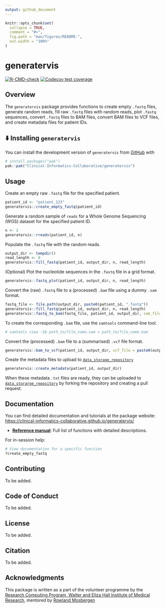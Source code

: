 ```yaml
---
output: github_document
---
```


<!-- README.md is generated from README.Rmd. Please edit that file -->

```r
knitr::opts_chunk$set(
  collapse = TRUE,
  comment = "#>",
  fig.path = "man/figures/README-",
  out.width = "100%"
)
```

# generatervis

<!-- badges: start -->

[![R-CMD-check](https://github.com/Clinical-Informatics-Collaborative/generatervis/actions/workflows/R-CMD-check.yaml/badge.svg)](https://github.com/Clinical-Informatics-Collaborative/generatervis/actions/workflows/R-CMD-check.yaml) [![Codecov test coverage](https://codecov.io/gh/Clinical-Informatics-Collaborative/generatervis/graph/badge.svg)](https://app.codecov.io/gh/Clinical-Informatics-Collaborative/generatervis)

<!-- badges: end -->

## Overview

The `generatervis` package provides functions to create empty `.fastq`
files, generate random reads, fill raw `.fastq` files with random reads,
plot `.fastq` sequences, convert `.fastq` files to BAM files, convert
BAM files to VCF files, and create metadata files for patient IDs.

## ⬇️ Installing `generatervis`

You can install the development version of `generatervis` from [GitHub](https://github.com/) with

```r
# install.packages("pak")  
pak::pak("Clinical-Informatics-Collaborative/generatervis")  
```  

## Usage

Create an empty raw `.fastq` file for the specified patient.

```r
patient_id <- "patient_123"
generatervis::create_empty_fastq(patient_id)
```

Generate a random sample of `reads` for a Whole Genome Sequencing (WGS) dataset for the specified patient ID.

``` r
n <- 2
generatervis::rreads(patient_id, n)
```

Populate the `.fastq` file with the random reads.

``` r 
output_dir <- tempdir()
read_length <- 8
generatervis::fill_fastq(patient_id, output_dir, n, read_length)
```

(Optional) Plot the nucleotide sequences in the `.fastq` file in a grid format.

``` r
generatervis::fastq_plot(patient_id, output_dir, n, read_length)
```

Convert the (raw) `.fastq` file to a (processed) `.bam` file using a dummy `.sam` format.

``` r
fastq_file <- file.path(output_dir, paste0(patient_id, ".fastq"))
generatervis::fill_fastq(patient_id, output_dir, n, read_length)
generatervis::fastq_to_bam(fastq_file, patient_id, output_dir, sam_file = paste0(output_dir, "/", patient_id, ".sam"), reference = "chr1")
```

To create the corresponding `.bam` file, use the `samtools` command-line
tool.

``` bash
# samtools view -Sb path_to/file_name.sam > path_to/file_name.bam
```

Convert the (processed) `.bam` file to a (summarised) `.vcf` file format.

``` r
generatervis::bam_to_vcf(patient_id, output_dir, vcf_file = paste0(output_dir, "/", patient_id, ".vcf"))
```

Create the metadata files to upload to [`data_storage_repository`](https://github.com/Clinical-Informatics-Collaborative/data_storage_portal)

``` r
generatervis::create_metadata(patient_id, output_dir)
```

When these metadata `.txt` files are ready, they can be uploaded to
[`data_storarge_repository`](https://github.com/Clinical-Informatics-Collaborative/data_storage_portal)
by forking the repository and creating a pull request.

## Documentation

You can find detailed documentation and tutorials at the package website:
[https://clinical-informatics-collaborative.github.io/generatervis/](https://clinical-informatics-collaborative.github.io/generatervis/)

* **[Reference manual](https://clinical-informatics-collaborative.github.io/generatervis/)**: Full list of functions with detailed descriptions.

For in-session help:

```r
# View documentation for a specific function
?create_empty_fastq
```

## Contributing

To be added.

## Code of Conduct

To be added.

## License

To be added.

## Citation

To be added.

## Acknowledgments

This package is written as a part of the volunteer programme by the [Research Computing Program, Walter and Eliza Hall Institute of Medical Research](https://wehi-researchcomputing.github.io/), mentored by [Rowland Mosbergen](https://github.com/rowlandm)
